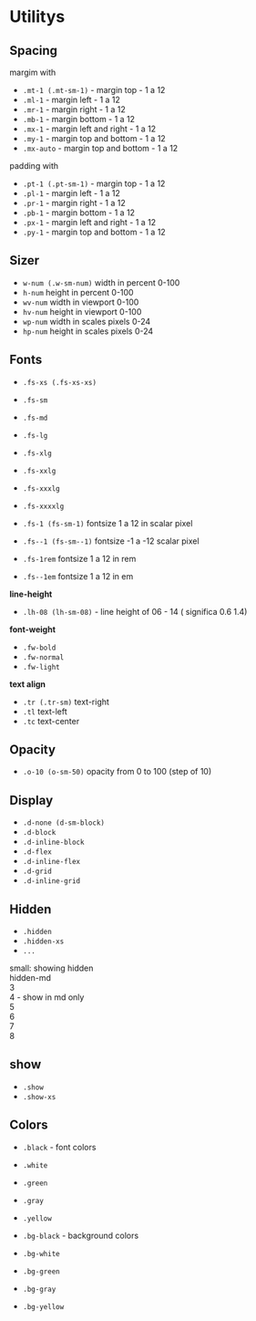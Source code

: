 

<Meta title="Design/Utilitys"  />


# Utilitys


## Spacing ##
margim with 
- `.mt-1 (.mt-sm-1)` - margin top - 1 a 12
- `.ml-1` - margin left -  1 a 12
- `.mr-1` - margin right - 1 a 12
- `.mb-1` - margin bottom - 1 a 12
- `.mx-1` - margin left and right - 1 a 12
- `.my-1` - margin top and bottom - 1 a 12
- `.mx-auto` - margin top and bottom - 1 a 12

padding with 
- `.pt-1 (.pt-sm-1)` - margin top - 1 a 12
- `.pl-1` - margin left -  1 a 12
- `.pr-1` - margin right - 1 a 12
- `.pb-1` - margin bottom - 1 a 12
- `.px-1` - margin left and right - 1 a 12
- `.py-1` - margin top and bottom - 1 a 12

## Sizer ##
- `w-num (.w-sm-num)`  width in percent 0-100
- `h-num`  height in percent 0-100
- `wv-num`  width in viewport  0-100
- `hv-num`  height in viewport 0-100
- `wp-num`  width in scales pixels 0-24
- `hp-num`  height in scales pixels 0-24

## Fonts ##
- `.fs-xs (.fs-xs-xs)`
- `.fs-sm`
- `.fs-md`
- `.fs-lg`
- `.fs-xlg`
- `.fs-xxlg`
- `.fs-xxxlg`
- `.fs-xxxxlg`

- `.fs-1 (fs-sm-1)` fontsize 1 a 12 in scalar pixel
- `.fs--1 (fs-sm--1)` fontsize -1 a -12 scalar pixel
- `.fs-1rem` fontsize 1 a 12 in rem
- `.fs--1em` fontsize 1 a 12 in em

**line-height**
- `.lh-08 (lh-sm-08)` - line height of 06 - 14 ( significa 0.6 1.4)

**font-weight**
- `.fw-bold `
- `.fw-normal `
- `.fw-light `


**text align**
- `.tr (.tr-sm)` text-right
- `.tl` text-left
- `.tc` text-center

## Opacity ##
- `.o-10 (o-sm-50)`  opacity from 0 to 100 (step of 10)



## Display ##
- `.d-none (d-sm-block)`  
- `.d-block`
- `.d-inline-block`
- `.d-flex`
- `.d-inline-flex`
- `.d-grid`
- `.d-inline-grid`

## Hidden ##
- `.hidden`  
- `.hidden-xs` 
- `...`

<Preview>
  <div class='container-fluid'>
    <div> small: <span class='hidden-xs'> showing </span> <span class='hidden-sm'> hidden </span>
    </div>
    <div class='show hidden-md'> hidden-md </div>
    <div> 3 </div>
    <div class="hidden show-md"> 4 - show in md only </div>
    <div> 5 </div>
    <div> 6 </div>
    <div> 7 </div>
    <div> 8 </div>
  </div>
</Preview>


## show ##
- `.show`  
- `.show-xs`  

## Colors ##
- `.black` - font colors
- `.white`
- `.green`
- `.gray`
- `.yellow`
  
- `.bg-black` - background colors
- `.bg-white`
- `.bg-green`
- `.bg-gray`
- `.bg-yellow`

